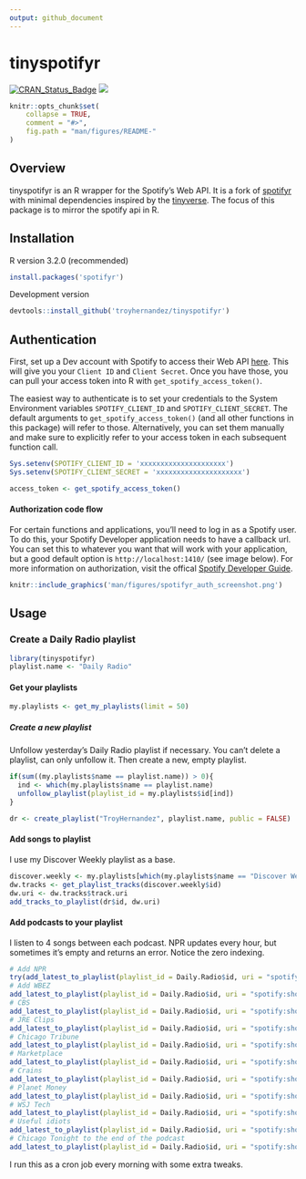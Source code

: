 ```yaml
---
output: github_document
---
```


<!-- README.md is generated from README.Rmd. Please edit that file -->

# tinyspotifyr

[![CRAN_Status_Badge](http://www.r-pkg.org/badges/version/tinyspotifyr?color=yellow)](https://cran.r-project.org/package=tinyspotifyr)
![](http://cranlogs.r-pkg.org/badges/tinyspotifyr?color=yellow)

```r
knitr::opts_chunk$set(
    collapse = TRUE,
    comment = "#>",
    fig.path = "man/figures/README-"
)
```

## Overview

tinyspotifyr is an R wrapper for the Spotify's Web API. It is a fork of [spotifyr](https://github.com/charlie86/spotifyr) with minimal dependencies inspired by the [tinyverse](http://www.tinyverse.org/). The focus of this package is to mirror the spotify api in R.

## Installation

R version 3.2.0 (recommended)

```r
install.packages('spotifyr')
```

Development version

```r
devtools::install_github('troyhernandez/tinyspotifyr')
```

## Authentication

First, set up a Dev account with Spotify to access their Web API [here](https://developer.spotify.com/my-applications/#!/applications). This will give you your `Client ID` and `Client Secret`. Once you have those, you can pull your access token into R with `get_spotify_access_token()`. 

The easiest way to authenticate is to set your credentials to the System Environment variables `SPOTIFY_CLIENT_ID` and `SPOTIFY_CLIENT_SECRET`. The default arguments to `get_spotify_access_token()` (and all other functions in this package) will refer to those. Alternatively, you can set them manually and make sure to explicitly refer to your access token in each subsequent function call.

```r
Sys.setenv(SPOTIFY_CLIENT_ID = 'xxxxxxxxxxxxxxxxxxxxx')
Sys.setenv(SPOTIFY_CLIENT_SECRET = 'xxxxxxxxxxxxxxxxxxxxx')

access_token <- get_spotify_access_token()
```

#### Authorization code flow
For certain functions and applications, you'll need to log in as a Spotify user. To do this, your Spotify Developer application needs to have a callback url. You can set this to whatever you want that will work with your application, but a good default option is `http://localhost:1410/` (see image below). For more information on authorization, visit the offical [Spotify Developer Guide](https://developer.spotify.com/documentation/general/guides/authorization-guide/).


```r
knitr::include_graphics('man/figures/spotifyr_auth_screenshot.png')
```


## Usage

### Create a Daily Radio playlist

```r
library(tinyspotifyr)
playlist.name <- "Daily Radio"
```


#### Get your playlists

```r
my.playlists <- get_my_playlists(limit = 50)
```

##### Create a new playlist

Unfollow yesterday's Daily Radio playlist if necessary. You can't delete a playlist, can only unfollow it. Then create a new, empty playlist.

```r
if(sum((my.playlists$name == playlist.name)) > 0){
  ind <- which(my.playlists$name == playlist.name)
  unfollow_playlist(playlist_id = my.playlists$id[ind])
}

dr <- create_playlist("TroyHernandez", playlist.name, public = FALSE)
```

#### Add songs to playlist

I use my Discover Weekly playlist as a base.

```r
discover.weekly <- my.playlists[which(my.playlists$name == "Discover Weekly"),]
dw.tracks <- get_playlist_tracks(discover.weekly$id)
dw.uri <- dw.tracks$track.uri
add_tracks_to_playlist(dr$id, dw.uri)
```

#### Add podcasts to your playlist

I listen to 4 songs between each podcast. NPR updates every hour, but sometimes it's empty and returns an error. Notice the zero indexing.

```r
# Add NPR
try(add_latest_to_playlist(playlist_id = Daily.Radio$id, uri = "spotify:show:6BRSvIBNQnB68GuoXJRCnQ", position = 0), silent = TRUE)
# Add WBEZ
add_latest_to_playlist(playlist_id = Daily.Radio$id, uri = "spotify:show:1x1n9iWJLYNXYdDgLk5yQu", position = 1)
# CBS
add_latest_to_playlist(playlist_id = Daily.Radio$id, uri = "spotify:show:2pLChHUBuwElfAplwVGTdF", position = 6)
# JRE Clips
add_latest_to_playlist(playlist_id = Daily.Radio$id, uri = "spotify:show:1LMmQF9PH8LjYrktU0Oq5Y", position = 7)
# Chicago Tribune
add_latest_to_playlist(playlist_id = Daily.Radio$id, uri = "spotify:show:3K1ffPI9ynW3mO24A5rfbF", position = 12)
# Marketplace
add_latest_to_playlist(playlist_id = Daily.Radio$id, uri = "spotify:show:6zYlX5UGEPmNCWacYUJQGD", position = 13)
# Crains
add_latest_to_playlist(playlist_id = Daily.Radio$id, uri = "spotify:show:20Ut1ENH9nTy4LqWF9p8vq", position = 18)
# Planet Money
add_latest_to_playlist(playlist_id = Daily.Radio$id, uri = "spotify:show:4FYpq3lSeQMAhqNI81O0Cn", position = 23)
# WSJ Tech
add_latest_to_playlist(playlist_id = Daily.Radio$id, uri = "spotify:show:51MrXc7hJQBE2WJf2g4aWN", position = 28)
# Useful idiots
add_latest_to_playlist(playlist_id = Daily.Radio$id, uri = "spotify:show:5BpYXlVorOw5FZ9pfpu7ff", position = 33)
# Chicago Tonight to the end of the podcast
add_latest_to_playlist(playlist_id = Daily.Radio$id, uri = "spotify:show:2WuB3zkmXGo7sJUZ6GQIx3")
```

I run this as a cron job every morning with some extra tweaks.